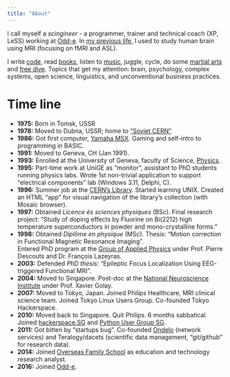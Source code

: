 ```yaml
---
title: "About"
---
```


I call myself a *scingineer* - a programmer, trainer and technical coach (XP, LeSS) working at [Odd-e](https://odd-e.com). In [my previous life](https://www.researchgate.net/profile/Ivan-Zimine), I used to study human brain using MRI (focusing on fMRI and ASL).

I write [code](https://github.com/vanzaj), read [books](https://www.librarything.com/catalog/vanzaj), listen to [music](https://open.spotify.com/user/1182446969?si=a4c839ac02704397), juggle, cycle, do some [martial arts](https://en.wikipedia.org/wiki/Baguazhang) and [free dive](https://zenfreediving.org). Topics that get my attention: brain, psychology, complex systems, open science, linguistics, and unconventional business practices. 


# Time line

- **1975:** Born in Tomsk, USSR
- **1978:** Moved to Dubna, USSR; home to ["Soviet CERN"](https://www.jinr.ru/main-en/)
- **1986:** Got first computer, [Yamaha MSX](https://en.wikipedia.org/wiki/MSX). Gaming and self-intro to programming in BASIC.
- **1991:** Moved to Geneva, CH (Jan 1991).
- **1993:** Enrolled at the University of Geneva, faculty of Science, [Physics](https://www.unige.ch/sciences/physique/physics-section/section/).
- **1995:** Part-time work at UniGE as "monitor", assistant to PhD students running physics labs. Wrote 1st non-trivial application to support "electrical components" lab (Windows 3.11, Delphi, C).
- **1996:** Summer job at the [CERN's Library](https://catalogue.library.cern/). Started learning UNIX. Created an HTML "app" for visual navigation  of the library's collection (with Mosaic browser).
- **1997:** Obtained *Licence ès sciences physiques* (BSc). Final research project: "Study of doping effects by Fluorine on Bi(2212) high temperature superconductors in powder and mono-crystalline forms."
- **1998:** Obtained *Diplôme en physique* (MSc). Thesis: "Motion correction in Functional Magnetic Resonance Imaging".  
Entered PhD program at the [Group of Applied Physics](https://web.archive.org/web/20031008212325/http://www.unige.ch/gap-b/welcome.html) under Prof. Pierre Descouts and Dr. François Lazeyras. 
- **2003:** Defended *PhD thesis*: "Epileptic Focus Localization Using EEG-triggered Functional MRI".
- **2004:** Moved to Singapore. Post-doc at the [National Neuroscience Institute](https://www.nni.com.sg/) under Prof. Xavier Golay.
- **2007:** Moved to Tokyo, Japan. Joined Philips Healthcare, MRI clinical science team. Joined Tokyo Linux Users Group. Co-founded Tokyo Hackerspace.
- **2010:** Moved back to Singapore. Quit Philips. 6 months sabbatical. Joined [hackerspace.SG](https://hackerspace.sg) and [Python User Group SG](https://pugs.org.sg/).
- **2011:** Got bitten by "startups bug". Co-founded [Ondelo](https://ondelo.com/) (network services) and Teralogy/dacets (scientific data management, "git/github" for research data).
- **2014:** Joined [Overseas Family School](https://ofs.edu.sg/) as education and technology research analyst.
- **2016:** Joined [Odd-e](https://odd-e.com).

